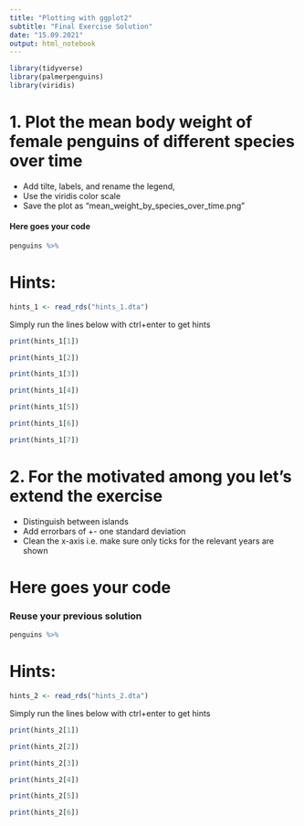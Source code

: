 ```yaml
---
title: "Plotting with ggplot2"
subtitle: "Final Exercise Solution"
date: "15.09.2021"
output: html_notebook
---
```


```r
library(tidyverse)
library(palmerpenguins)
library(viridis)
```

# 1. Plot the mean body weight of female penguins of different species over time

- Add tilte, labels, and rename the legend, 
- Use the viridis color scale
- Save the plot as "mean_weight_by_species_over_time.png"

#### Here goes your code
```r
penguins %>% 
```

# Hints:
```r
hints_1 <- read_rds("hints_1.dta")
```

Simply run the lines below with ctrl+enter to get hints
```r
print(hints_1[1])

print(hints_1[2])

print(hints_1[3])

print(hints_1[4])

print(hints_1[5])

print(hints_1[6])

print(hints_1[7])
```


# 2. For the motivated among you let's extend the exercise

- Distinguish between islands
- Add errorbars of +- one standard deviation
- Clean the x-axis i.e. make sure only ticks for the relevant years are shown

# Here goes your code

### Reuse your previous solution
```r
penguins %>% 
```
# Hints:
```r
hints_2 <- read_rds("hints_2.dta")
```

Simply run the lines below with ctrl+enter to get hints
```r
print(hints_2[1])

print(hints_2[2])

print(hints_2[3])

print(hints_2[4])

print(hints_2[5])

print(hints_2[6])
```